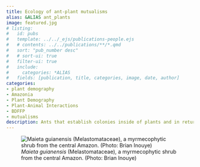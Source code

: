 ```yaml
---
title: Ecology of ant-plant mutualisms
alias: &ALIAS ant_plants
image: featured.jpg
# listing:
#   id: pubs
#   template: ../../_ejs/publications-people.ejs 
#   # contents: ../../publications/**/*.qmd
#   sort: "pub_number desc"
#   # sort-ui: true
#   filter-ui: true
#   include:
#     categories: *ALIAS
#   fields: [publication, title, categories, image, date, author]
categories:
- plant demography
- Amazonia
- Plant Demography
- Plant-Animal Interactions
- BDFFP
- mutualisms
description: Ants that establish colonies inside of plants and in return defend their host-plants from herbivores are one of the defining features of lowland tropical forests, yet they have remained conspicuously overlooked by conservation biologists. My collaborators and I are investigating 1) the factors structuring ant communities associated with these plants and 2) how fragmentation-related changes in the density and diversity of ants, host-plants, and herbivores influence mutualism dynamics. Collaborators on this project include Heraldo Vasconcelos (Universidade Federal de Uberlandia), Brian Inouye (Florida State University), Thiago Izzo (Universidade Federal de Mato Grosso), Charlotte Lee (FSU), Heather Passmore (UF).
---
```




![*Maieta guianensis* (Melastomataceae), a myrmecophytic shrub from the central Amazon. (Photo: Brian Inouye)](./featured.jpg)



